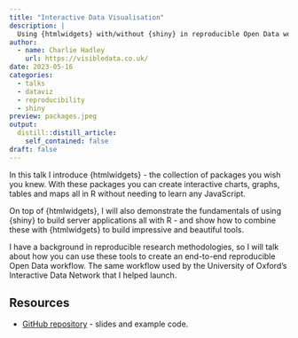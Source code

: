 ```yaml
---
title: "Interactive Data Visualisation"
description: |
  Using {htmlwidgets} with/without {shiny} in reproducible Open Data workflows.
author:
  - name: Charlie Hadley
    url: https://visibledata.co.uk/
date: 2023-05-16
categories:
  - talks
  - dataviz
  - reproducibility
  - shiny
preview: packages.jpeg
output:
  distill::distill_article:
    self_contained: false
draft: false
---
```


In this talk I introduce {htmlwidgets} - the collection of packages you wish you knew. With these packages you can create interactive charts, graphs, tables and maps all in R without needing to learn any JavaScript.

On top of {htmlwidgets}, I will also demonstrate the fundamentals of using {shiny} to build server applications all with R - and show how to combine these with {htmlwidgets} to build impressive and beautiful tools.

I have a background in reproducible research methodologies, so I will talk about how you can use these tools to create an end-to-end reproducible Open Data workflow. The same workflow used by the University of Oxford's Interactive Data Network that I helped launch.

## Resources

 * [GitHub repository](https://github.com/charliejhadley/talk_2023-05-16_rug-warwick_interactive-data-viz){target="\_blank"} - slides and example code.
